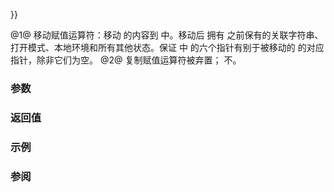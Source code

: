 {{cpp/io/basic_stringbuf/title|operator{{=}}}}
{{cpp/io/basic_stringbuf/navbar}}
{{dcl begin}}
{{dcl|since=c++11|num=1|1=
std::basic_stringbuf&amp; operator=( std::basic_stringbuf&amp;&amp; rhs );
}}
{{dcl|num=2|1=
std::basic_stringbuf&amp; operator=( const std::basic_stringbuf&amp; rhs ) = delete;
}}
{{dcl end}}

@1@ 移动赋值运算符：移动 {{c|rhs}} 的内容到 {{c|*this}} 中。移动后 {{c|*this}} 拥有 {{c|rhs}} 之前保有的关联字符串、打开模式、本地环境和所有其他状态。保证 {{c|*this}} 中 {{lc|std::basic_streambuf}} 的六个指针有别于被移动的 {{c|rhs}} 的对应指针，除非它们为空。
@2@ 复制赋值运算符被弃置；{{tt|basic_stringbuf}} 不{{named req|CopyAssignable}}。

===参数===
{{par begin}}
{{par | rhs |将被移动的另一 {{tt|basic_stringbuf}}}}
{{par end}}

===返回值===
{{c|*this}}

===示例===
{{example
|code=
#include &lt;iostream&gt;
#include &lt;sstream&gt;
#include &lt;string&gt;

int main()
{
    std::istringstream one("one");
    std::ostringstream two("two");

    std::cout &lt;&lt; "Before move, one = \"" &lt;&lt; one.str() &lt;&lt; '"'
              &lt;&lt; " two = \"" &lt;&lt; two.str() &lt;&lt; "\"\n";

    *one.rdbuf() = std::move(*two.rdbuf());

    std::cout &lt;&lt; "After move, one = \"" &lt;&lt; one.str() &lt;&lt; '"'
              &lt;&lt; " two = \"" &lt;&lt; two.str() &lt;&lt; "\"\n";
}
|output=
Before move, one = "one" two = "two"
After move, one = "two" two = ""
}}

===参阅===
{{dsc begin}}
{{dsc inc|cpp/io/basic_stringbuf/dsc constructor}}
{{dsc end}}

{{langlinks|de|en|es|fr|it|ja|pt|ru}}